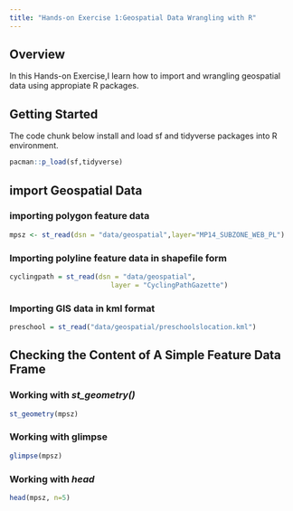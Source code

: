```yaml
---
title: "Hands-on Exercise 1:Geospatial Data Wrangling with R"
---
```


## Overview 

In this Hands-on Exercise,I learn how to import and wrangling geospatial data using appropiate R packages.

## Getting Started

The code chunk below install and load sf and tidyverse packages into R environment.

```r
pacman::p_load(sf,tidyverse)

```

## import Geospatial Data

### importing polygon feature data

```r
mpsz <- st_read(dsn = "data/geospatial",layer="MP14_SUBZONE_WEB_PL")
```

### **Importing polyline feature data in shapefile form**

```r
cyclingpath = st_read(dsn = "data/geospatial", 
                         layer = "CyclingPathGazette")
```

### **Importing GIS data in kml format**

```r
preschool = st_read("data/geospatial/preschoolslocation.kml")

```

## **Checking the Content of A Simple Feature Data Frame**

### **Working with *st_geometry()***

```r
st_geometry(mpsz)
```

### **Working with glimpse**

```r
glimpse(mpsz)
```

### **Working with *head***

```r
head(mpsz, n=5)  
```
